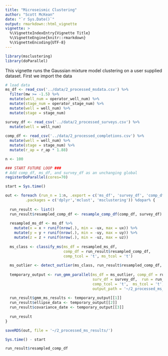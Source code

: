 ```yaml
---
title: "Microseismic Clustering"
author: "Scott McKean"
date: "`r Sys.Date()`"
output: rmarkdown::html_vignette
vignette: >
  %\VignetteIndexEntry{Vignette Title}
  %\VignetteEngine{knitr::rmarkdown}
  %\VignetteEncoding{UTF-8}
---
```


```r
library(msclustering)
library(doParallel)
```

This vignette runs the Gaussian mixture model clustering on a user supplied 
dataset. First we import the data

```r
# load data
ms_df <- read_csv('../data/2_processed_msdata.csv') %>%
  filter(mw >= -1.5) %>%
  mutate(well_num = operator_well_num) %>%
  mutate(stage_num = operator_stage_num) %>%
  mutate(well = well_num) %>%
  mutate(stage = stage_num)

survey_df <- read_csv('../data/2_processed_surveys.csv') %>% 
  mutate(well = well_num)
  
comp_df <- read_csv('../data/2_processed_completions.csv') %>%
  mutate(well = well_num) %>%
  mutate(stage = stage_num) %>%
  mutate(r_ap = r_ap * 1.88)

n <- 100

### START FUTURE LOOP ###
# Add comp_df, ms_df, and survey_df as an unchanging global
registerDoParallel(cores=70)

start = Sys.time()

out <- foreach (run_n = 1:n, .export = c('ms_df', 'survey_df', 'comp_df'),
         .packages = c('dplyr','mclust', 'msclustering')) %dopar% {
  
  run_result <- list()
  run_result$resampled_comp_df <- resample_comp_df(comp_df, survey_df)
  
  resampled_ms_df <- ms_df %>% 
    mutate(x = x + runif(nrow(.), min = -ux, max = ux)) %>%
    mutate(y = y + runif(nrow(.), min = -uy, max = uy)) %>%
    mutate(z = z + runif(nrow(.), min = -uz, max = uz))
  
  ms_class <- classify_ms(ms_df = resampled_ms_df, 
                          comp_df = run_result$resampled_comp_df,
                          comp_tcol = 't', ms_tcol = 't')
  
  ms_outlier <- detect_outlier(ms_class, run_result$resampled_comp_df, survey_df, plot = FALSE)
  
  temporary_output <- run_gmm_parallel(ms_df = ms_outlier, comp_df = run_result$resampled_comp_df, 
                                       surv_df = survey_df,  run = run_n, 
                                       comp_tcol = 't',  ms_tcol = 't',  plot = FALSE,
                                       output_path = '~/2_processed_ms_results/output_ms_only/')
    
  run_result$gmm_ms_results <- temporary_output[[1]]
  run_result$ellipse_data <- temporary_output[[2]]
  run_result$covariance_date <- temporary_output[[3]]
  
  run_result
}

saveRDS(out, file = '~/2_processed_ms_results/')

Sys.time() - start

run_result$resampled_comp_df
```
